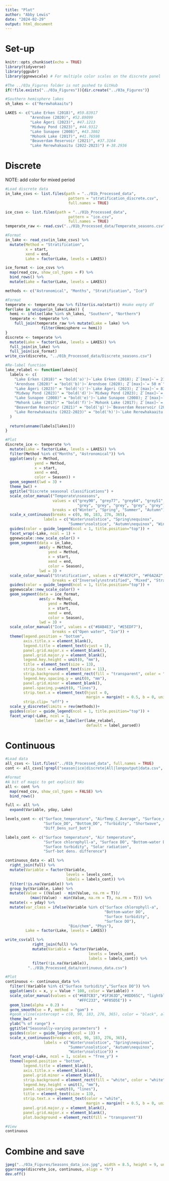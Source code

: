 ```yaml
---
title: "Plot"
author: "Abby Lewis"
date: "2024-02-29"
output: html_document
---
```


# Set-up

```r
knitr::opts_chunk$set(echo = TRUE)
library(tidyverse)
library(ggpubr)
library(ggnewscale) # For multiple color scales on the discrete panel

#The ../03a_Figures folder is not pushed to GitHub
if(!file.exists("../03a_Figures")){dir.create("../03a_Figures")}

#Southern hemisphere lakes
sh_lakes <- c("Rerewhakaaitu")

LAKES <- c("Lake Erken (2018)", #59.83917
           "Arendsee (2020)", #52.89099
           "Lake Ägeri (2023)", #47.1213
           "Midway Pond (2023)", #44.9312
           "Lake Sunapee (2008)", #43.3802
           "Mohonk Lake (2017)", #41.76598
           "Beaverdam Reservoir (2021)", #37.3164
           "Lake Rerewhakaaitu (2022-2023)") #-38.2936
```

# Discrete

NOTE: add color for mixed period

```r
#Load discrete data
in_lake_csvs <- list.files(path = "../01b_Processed_data",
                            pattern = "stratification_discrete.csv",
                            full.names = TRUE)

ice_csvs <- list.files(path = "../01b_Processed_data",
                            pattern = "ice.csv",
                            full.names = TRUE)
temperate_raw <- read.csv("../01b_Processed_data/Temperate_seasons.csv")

#Format
in_lake <- read_csv(in_lake_csvs) %>%
  mutate(Method = "Stratification",
         x = start,
         xend = end,
         Lake = factor(Lake, levels = LAKES))

ice_format <- ice_csvs %>%
  map(read_csv, show_col_types = F) %>%
  bind_rows() %>%
  mutate(Lake = factor(Lake, levels = LAKES))

methods <- c("Astronomical", "Months", "Stratification", "Ice")

#Format
temperate <- temperate_raw %>% filter(is.na(start)) #make empty df
for(lake in unique(in_lake$Lake)) {
  hemi <- ifelse(lake %in% sh_lakes, "Southern", "Northern")
  temperate <- temperate %>%
    full_join(temperate_raw %>% mutate(Lake = lake) %>%
                filter(Hemisphere == hemi))
}
discrete <- temperate %>%
  mutate(Lake = factor(Lake, levels = LAKES)) %>%
  full_join(in_lake) %>%
  full_join(ice_format)
write_csv(discrete, "../01b_Processed_data/Discrete_seasons.csv")

#Re-label function
lake_relabel <- function(lakes){
  labels <- c(
    "Lake Erken (2018)" = "bold('a)')~`Lake Erken (2018); Z`[max]~`= 21 m`", 
    "Arendsee (2020)" = "bold('b)')~`Arendsee (2020); Z`[max]~`= 50 m`",
    "Lake Ägeri (2023)" = "bold('c)')~`Lake Ägeri (2023); Z`[max]~`= 83 m`", 
    "Midway Pond (2023)" = "bold('d)')~`Midway Pond (2023); Z`[max]~`= 9 m`", 
    "Lake Sunapee (2008)" = "bold('e)')~`Lake Sunapee (2008); Z`[max]~`= 32 m`", 
    "Mohonk Lake (2017)" = "bold('f)')~`Mohonk Lake (2017); Z`[max]~`= 18 m`",
    "Beaverdam Reservoir (2021)" = "bold('g)')~`Beaverdam Reservoir (2021); Z`[max]~`= 11 m`",
    "Lake Rerewhakaaitu (2022-2023)" = "bold('h)')~`Lake Rerewhakaaitu (2022-2023); Z`[max]~`= 15 m`"
  )
  
  return(unname(labels[lakes]))
}

#Plot
discrete_ice <- temperate %>%
  mutate(Lake = factor(Lake, levels = LAKES)) %>%
  filter(Method %in% c("Months", "Astronomical")) %>%
  ggplot(aes(y = Method, 
             yend = Method, 
             x = start, 
             xend = end, 
             color = Season)) +
  geom_segment(lwd = 3) +
  theme_bw() +
  ggtitle("Discrete seasonal classifications") +
  scale_color_manual("Temperate\nseasons",
                     values = c("grey90", "grey77", "grey64", "grey51", 
                                "grey", "grey", "grey", "grey", "grey"), #placeholders
                     breaks = c("Winter", "Spring", "Summer", "Autumn")) +
  scale_x_continuous(breaks = c(0, 90, 183, 276, 365),
                 labels = c("Winter\nsolstice", "Spring\nequinox", 
                            "Summer\nsolstice", "Autumn\nequinox", "Winter\nsolstice")) +
  guides(color = guide_legend(ncol = 1, title.position="top")) +
  facet_wrap(~Lake, ncol = 1) +
  ggnewscale::new_scale_color() +
  geom_segment(data = in_lake, 
               aes(y = Method, 
                   yend = Method, 
                   x = start, 
                   xend = end, 
                   color = Season), 
               lwd = 3) +
  scale_color_manual("Stratification", values = c("#FACFCF", "#F6A2A2", "#DB8080"),
                     breaks = c("Inversely\nstratified", "Mixed", "Stratified")) +
  guides(color = guide_legend(ncol = 1, title.position="top")) +
  ggnewscale::new_scale_color() +
  geom_segment(data = ice_format,
               aes(y = Method, 
                   yend = Method, 
                   x = start, 
                   xend = end, 
                   color = Season), 
               lwd = 3) +
  scale_color_manual("Ice", values = c("#8AB4E3", "#E5EDF7"),
                     breaks = c("Open water", "Ice")) +
  theme(legend.position = "bottom",
        axis.title.x = element_blank(),
        legend.title = element_text(vjust = 1),
        panel.grid.major.x = element_blank(),
        panel.grid.major.y = element_blank(),
        legend.key.height = unit(0, "mm"),
        title = element_text(size = 13),
        strip.text = element_text(size = 11),
        strip.background = element_rect(fill = "transparent", color = "transparent"),
        legend.key.spacing.y = unit(0, "mm"),
        panel.grid.minor = element_blank(),
        panel.spacing.y=unit(0, "lines"),
        strip.text.x = element_text(hjust = 0, 
                                    margin = margin(t = 0.5, b = 0, unit = "lines")),
        strip.clip= "off") +
  scale_y_discrete(limits = rev(methods))+
  guides(color = guide_legend(ncol = 1, title.position="top")) +
  facet_wrap(~Lake, ncol = 1, 
             labeller = as_labeller(lake_relabel, 
                                    default = label_parsed))
```

# Continuous

```r
#Load data
all_csvs <- list.files("../01b_Processed_data", full.names = TRUE)
cont <- all_csvs[!grepl("season|ice|discrete|All|longoutput|data.csv", all_csvs)]

#Format
#A bit of magic to get explicit NAs
all <- cont %>%
  map(read_csv, show_col_types = FALSE) %>%
  bind_rows()

full <- all %>%
  expand(Variable, yday, Lake)

levels_cont <- c("Surface_temperature", "AirTemp_C_Average", "Surface_chla", 
                 "Surface_DO", "Bottom_DO", "Turbidity", "Shortwave", 
                 "Diff_Dens_surf_bot")

labels_cont <- c("Surface temperature", "Air temperature", 
                 "Surface chlorophyll-a", "Surface DO", "Bottom-water DO",
                 "Surface turbidity", "Solar radiation",
                 "Surf-bot dens. difference")

continuous_data <- all %>%
  right_join(full) %>%
  mutate(Variable = factor(Variable, 
                           levels = levels_cont,
                           labels = labels_cont)) %>%
  filter(!is.na(Variable)) %>%
  group_by(Variable, Lake) %>%
  mutate(Value = ((Value) - min(Value, na.rm = T))/
           (max((Value) - min(Value, na.rm = T), na.rm = T))) %>%
  mutate(x = yday) %>%
  mutate(var_class = ifelse(Variable %in% c("Surface chlorophyll-a", 
                                            "Bottom-water DO",
                                            "Surface turbidity",
                                            "Surface DO"), 
                            "Bio/chem", "Phys"),
         Lake = factor(Lake, levels = LAKES))

write_csv(all %>%
            right_join(full) %>%
            mutate(Variable = factor(Variable, 
                                     levels = levels_cont,
                                     labels = labels_cont)) %>%
            filter(!is.na(Variable)), 
          "../01b_Processed_data/continuous_data.csv")

#Plot
continuous <- continuous_data %>%
  filter(!Variable %in% c("Surface turbidity","Surface DO")) %>%
  ggplot(aes(x = x, y = Value * 100, color = Variable)) +
  scale_color_manual(values = c("#6B7CB3","#1F363D","#8DD65C", "lightblue",
                                "#FFC233", "#F05D5E")) +
  geom_line(alpha = 0.2) +
  geom_smooth(se = F, method = "gam") +
  #geom_vline(xintercept = c(0, 90, 183, 276, 365), color = "black", alpha = 0.2)+
  theme_bw() + 
  ylab("% of range") +
  ggtitle("Seasonally-varying parameters")  +
  guides(color = guide_legend(ncol = 1)) +
  scale_x_continuous(breaks = c(0, 90, 183, 276, 365),
                 labels = c("Winter\nsolstice", "Spring\nequinox", 
                            "Summer\nsolstice", "Autumn\nequinox", 
                            "Winter\nsolstice")) +
  facet_wrap(~Lake, ncol = 1, scales = "free_y") +
  theme(legend.position = "bottom",
        legend.title = element_blank(),
        axis.title.x = element_blank(),
        panel.grid.minor = element_blank(),
        strip.background = element_rect(fill = "white", color = "white"),
        legend.key.height = unit(3, "mm"),
        panel.spacing.y=unit(0, "lines"),
        title = element_text(size = 13),
        strip.text.x = element_text(color = "white",
                                    margin = margin(t = 0.5, b = 0, unit = "lines")),
        panel.grid.major.y = element_blank(),
        panel.grid.major.x = element_blank(),
        plot.background = element_rect(fill = "transparent"))

#View
continuous
```

# Combine and save

```r
jpeg("../03a_Figures/Seasons_data_ice.jpg", width = 8.5, height = 9, units = "in", res = 300)
ggarrange(discrete_ice, continuous, align = "h")
dev.off()
```

